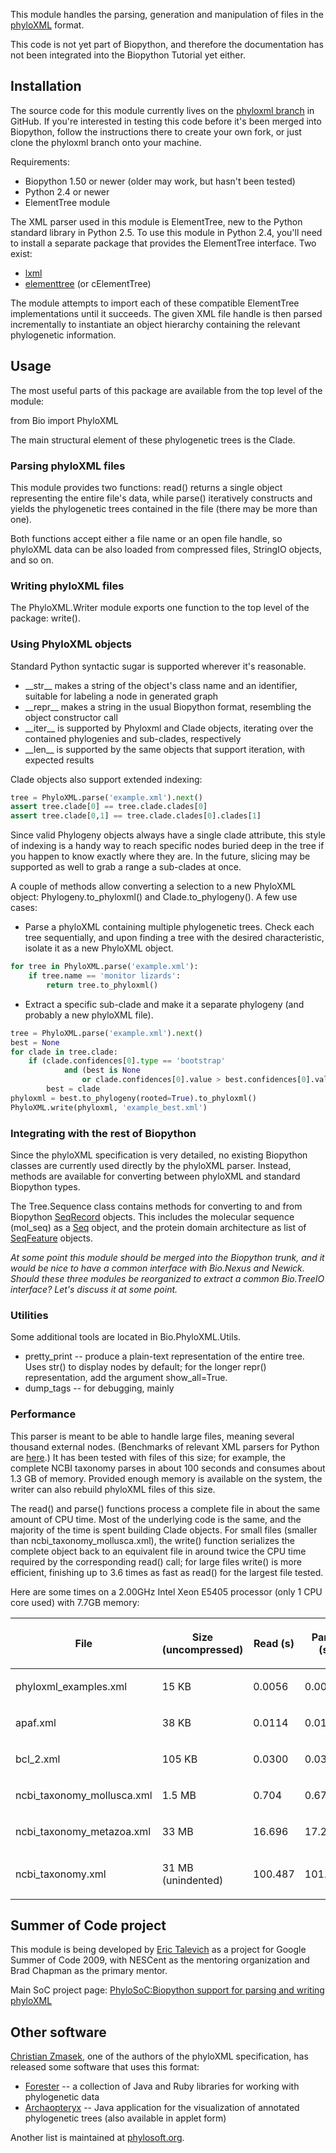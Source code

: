 This module handles the parsing, generation and manipulation of files in the [http://www.phyloxml.org/ phyloXML] format.

This code is not yet part of Biopython, and therefore the documentation has not been integrated into the Biopython Tutorial yet either.

==Installation==

The source code for this module currently lives on the [http://github.com/etal/biopython/tree/phyloxml phyloxml branch] in GitHub. If you're interested in testing this code before it's been merged into Biopython, follow the instructions there to create your own fork, or just clone the phyloxml branch onto your machine.

Requirements:
* Biopython 1.50 or newer (older may work, but hasn't been tested)
* Python 2.4 or newer
* ElementTree module

The XML parser used in this module is ElementTree, new to the Python standard library in Python 2.5. To use this module in Python 2.4, you'll need to install a separate package that provides the ElementTree interface. Two exist:
* [http://codespeak.net/lxml/ lxml]
* [http://effbot.org/zone/element-index.htm elementtree] (or cElementTree)

The module attempts to import each of these compatible ElementTree implementations until it succeeds. The given XML file handle is then parsed incrementally to instantiate an object hierarchy containing the relevant phylogenetic information.

==Usage==

The most useful parts of this package are available from the top level of the module:

<python>from Bio import PhyloXML</python>

The main structural element of these phylogenetic trees is the Clade. 

===Parsing phyloXML files===

This module provides two functions: read() returns a single object representing the entire file's data, while parse() iteratively constructs and yields the phylogenetic trees contained in the file (there may be more than one).

Both functions accept either a file name or an open file handle, so phyloXML data can be also loaded from compressed files, StringIO objects, and so on.

===Writing phyloXML files===

The PhyloXML.Writer module exports one function to the top level of the package: write().

===Using PhyloXML objects===

Standard Python syntactic sugar is supported wherever it's reasonable.

* __str__ makes a string of the object's class name and an identifier, suitable for labeling a node in generated graph
* __repr__ makes a string in the usual Biopython format, resembling the object constructor call
* __iter__ is supported by Phyloxml and Clade objects, iterating over the contained phylogenies and sub-clades, respectively
* __len__ is supported by the same objects that support iteration, with expected results

Clade objects also support extended indexing:
<source lang=Python>
tree = PhyloXML.parse('example.xml').next()
assert tree.clade[0] == tree.clade.clades[0]
assert tree.clade[0,1] == tree.clade.clades[0].clades[1]
</source>

Since valid Phylogeny objects always have a single clade attribute, this style of indexing is a handy way to reach specific nodes buried deep in the tree if you happen to know exactly where they are. In the future, slicing may be supported as well to grab a range a sub-clades at once.

A couple of methods allow converting a selection to a new PhyloXML object: Phylogeny.to_phyloxml() and Clade.to_phylogeny(). A few use cases:
* Parse a phyloXML containing multiple phylogenetic trees. Check each tree sequentially, and upon finding a tree with the desired characteristic, isolate it as a new PhyloXML object.
<source lang=Python>
for tree in PhyloXML.parse('example.xml'):
    if tree.name == 'monitor lizards':
        return tree.to_phyloxml()
</source>
* Extract a specific sub-clade and make it a separate phylogeny (and probably a new phyloXML file).
<source lang=Python>
tree = PhyloXML.parse('example.xml').next()
best = None
for clade in tree.clade:
    if (clade.confidences[0].type == 'bootstrap'
            and (best is None
                or clade.confidences[0].value > best.confidences[0].value)):
        best = clade
phyloxml = best.to_phylogeny(rooted=True).to_phyloxml()
PhyloXML.write(phyloxml, 'example_best.xml')
</source>

===Integrating with the rest of Biopython===

Since the phyloXML specification is very detailed, no existing Biopython classes are currently used directly by the phyloXML parser. Instead, methods are available for converting between phyloXML and standard Biopython types.

The Tree.Sequence class contains methods for converting to and from Biopython [[SeqRecord]] objects. This includes the molecular sequence (mol_seq) as a [[Seq]] object, and the protein domain architecture as list of [[SeqFeature]] objects.

''At some point this module should be merged into the Biopython trunk, and it would be nice to have a common interface with Bio.Nexus and Newick. Should these three modules be reorganized to extract a common Bio.TreeIO interface? Let's discuss it at some point.''

===Utilities===

Some additional tools are located in Bio.PhyloXML.Utils.

* pretty_print -- produce a plain-text representation of the entire tree. Uses str() to display nodes by default; for the longer repr() representation, add the argument show_all=True.
* dump_tags -- for debugging, mainly

===Performance===

This parser is meant to be able to handle large files, meaning several thousand external nodes. (Benchmarks of relevant XML parsers for Python are [http://effbot.org/zone/celementtree.htm#benchmarks here].) It has been tested with files of this size; for example, the complete NCBI taxonomy parses in about 100 seconds and consumes about 1.3 GB of memory. Provided enough memory is available on the system, the writer can also rebuild phyloXML files of this size.

The read() and parse() functions process a complete file in about the same amount of CPU time. Most of the underlying code is the same, and the majority of the time is spent building Clade objects. For small files (smaller than ncbi_taxonomy_mollusca.xml), the write() function serializes the complete object back to an equivalent file in around twice the CPU time required by the corresponding read() call; for large files write() is more efficient, finishing up to 3.6 times as fast as read() for the largest file tested.

Here are some times on a 2.00GHz Intel Xeon E5405 processor (only 1 CPU core used) with 7.7GB memory:

{| border="1" padding="0"
|-
!File !! Size (uncompressed) !! Read (s) !! Parse (s) !! Write (s)
|-
|phyloxml_examples.xml
|15 KB
|0.0056
|0.0054
|0.0103
|-
|apaf.xml
|38 KB
|0.0114
|0.0113
|0.0252
|-
|bcl_2.xml
|105 KB
|0.0300
|0.0300
|0.0455
|-
|ncbi_taxonomy_mollusca.xml
|1.5 MB
|0.704
|0.678
|0.686
|-
|ncbi_taxonomy_metazoa.xml
|33 MB
|16.696
|17.275
|9.051
|-
|ncbi_taxonomy.xml
|31 MB (unindented)
|100.487
|101.503
|27.104
|}

==Summer of Code project==

This module is being developed by [[User:EricTalevich|Eric Talevich]] as a project for Google Summer of Code 2009, with NESCent as the mentoring organization and Brad Chapman as the primary mentor.

Main SoC project page: [https://www.nescent.org/wg_phyloinformatics/PhyloSoC:Biopython_support_for_parsing_and_writing_phyloXML PhyloSoC:Biopython support for parsing and writing phyloXML]

==Other software==

[http://monochrome-effect.net/ Christian Zmasek], one of the authors of the phyloXML specification, has released some software that uses this format:

* [http://www.phylosoft.org/forester/ Forester] -- a collection of Java and Ruby libraries for working with phylogenetic data
* [http://www.phylosoft.org/archaeopteryx/ Archaopteryx] -- Java application for the visualization of annotated phylogenetic trees (also available in applet form)

Another list is maintained at [http://www.phylosoft.org/ phylosoft.org].